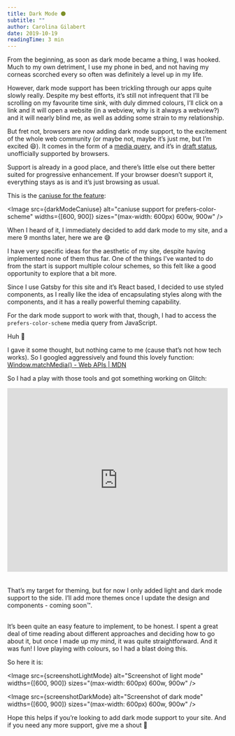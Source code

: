 ```yaml
---
title: Dark Mode 🌑
subtitle: ""
author: Carolina Gilabert
date: 2019-10-19
readingTime: 3 min
---
```



From the beginning, as soon as dark mode became a thing, I was hooked. Much to my own detriment, I use my phone in bed, and not having my corneas scorched every so often was definitely a level up in my life.

However, dark mode support has been trickling through our apps quite slowly really. Despite my best efforts, it’s still not infrequent that I’ll be scrolling on my favourite time sink, with duly dimmed colours, I’ll click on a link and it will open a website (in a webview, why is it always a webview?) and it will nearly blind me, as well as adding some strain to my relationship.

But fret not, browsers are now adding dark mode support, to the excitement of the whole web community (or maybe not, maybe it’s just me, but I’m excited 😄). It comes in the form of a [media query](https://developer.mozilla.org/en-US/docs/Web/CSS/@media/prefers-color-scheme), and it’s in [draft status](https://drafts.csswg.org/mediaqueries-5/#prefers-color-scheme), unofficially supported by browsers.

Support is already in a good place, and there’s little else out there better suited for progressive enhancement. If your browser doesn’t support it, everything stays as is and it’s just browsing as usual.

This is the [caniuse for the feature](https://caniuse.com/#feat=prefers-color-scheme):

<Image
  src={darkModeCaniuse}
  alt="caniuse support for prefers-color-scheme"
  widths={[600, 900]}
  sizes="(max-width: 600px) 600w, 900w"
/>

When I heard of it, I immediately decided to add dark mode to my site, and a mere 9 months later, here we are 😅

I have very specific ideas for the aesthetic of my site, despite having implemented none of them thus far. One of the things I’ve wanted to do from the start is support multiple colour schemes, so this felt like a good opportunity to explore that a bit more.

Since I use Gatsby for this site and it’s React based, I decided to use styled components, as I really like the idea of encapsulating styles along with the components, and it has a really powerful theming capability.

For the dark mode support to work with that, though, I had to access the `prefers-color-scheme` media query from JavaScript.

Huh 🤔

I gave it some thought, but nothing came to me (cause that’s not how tech works). So I googled aggressively and found this lovely function:
[Window.matchMedia() - Web APIs | MDN](https://developer.mozilla.org/en-US/docs/Web/API/Window/matchMedia)

So I had a play with those tools and got something working on Glitch:

<div class="glitch-embed-wrap" style="height: 420px; width: 100%;">
  <iframe
    src="https://glitch.com/embed/#!/embed/styled-components-zen-garden?path=README.md&previewSize=100"
    title="styled-components-zen-garden on Glitch"
    allow="geolocation; microphone; camera; midi; vr; encrypted-media"
    style="height: 100%; width: 100%; border: 0;"
  ></iframe>
</div>
<br></br>
That’s my target for theming, but for now I only added light and dark mode
support to the side. I’ll add more themes once I update the design and
components - coming soon™.<br></br>

It’s been quite an easy feature to implement, to be honest. I spent a great deal of time reading about different approaches and deciding how to go about it, but once I made up my mind, it was quite straightforward. And it was fun! I love playing with colours, so I had a blast doing this.

So here it is:

<Image
  src={screenshotLightMode}
  alt="Screenshot of light mode"
  widths={[600, 900]}
  sizes="(max-width: 600px) 600w, 900w"
/>

<Image
  src={screenshotDarkMode}
  alt="Screenshot of dark mode"
  widths={[600, 900]}
  sizes="(max-width: 600px) 600w, 900w"
/>

Hope this helps if you’re looking to add dark mode support to your site. And if you need any more support, give me a shout 🙂
